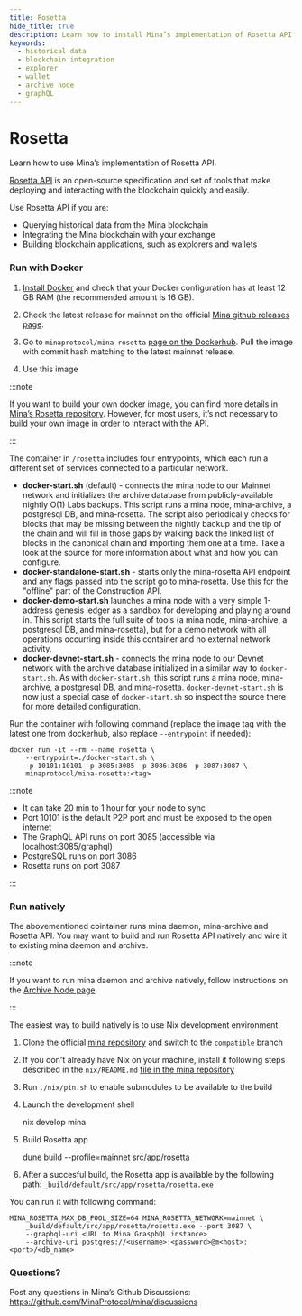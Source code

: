 ```yaml
---
title: Rosetta
hide_title: true
description: Learn how to install Mina’s implementation of Rosetta API.
keywords:
  - historical data
  - blockchain integration
  - explorer
  - wallet
  - archive node
  - graphQL
---
```


# Rosetta


<Subhead>
Learn how to use Mina’s implementation of Rosetta API.
</Subhead>

[Rosetta API](https://www.rosetta-api.org/) is an open-source specification and set of tools that make deploying and interacting with the blockchain quickly and easily.

Use Rosetta API if you are:
- Querying historical data from the Mina blockchain
- Integrating the Mina blockchain with your exchange
- Building blockchain applications, such as explorers and wallets

### Run with Docker

1. [Install Docker](https://www.docker.com/get-started) and check that your Docker configuration has at least 12 GB RAM (the recommended amount is 16 GB).

2. Check the latest release for mainnet on the official [Mina github releases page](https://github.com/MinaProtocol/mina/releases). 

3. Go to `minaprotocol/mina-rosetta` [page on the Dockerhub](https://hub.docker.com/r/minaprotocol/mina-rosetta). Pull the image with commit hash matching to the latest mainnet release.

4. Use this image

:::note

If you want to build your own docker image, you can find more details in [Mina’s Rosetta repository](https://github.com/MinaProtocol/mina/blob/develop/src/app/rosetta/README.md). However, for most users, it’s not necessary to build your own image in order to interact with the API.

:::

The container in `/rosetta` includes four entrypoints, which each run a different set of services connected to a particular network.

- **docker-start.sh** (default) - connects the mina node to our Mainnet network and initializes the archive database from publicly-available nightly O(1) Labs backups. This script runs a mina node, mina-archive, a postgresql DB, and mina-rosetta. The script also periodically checks for blocks that may be missing between the nightly backup and the tip of the chain and will fill in those gaps by walking back the linked list of blocks in the canonical chain and importing them one at a time. Take a look at the source for more information about what and how you can configure.
- **docker-standalone-start.sh** - starts only the mina-rosetta API endpoint and any flags passed into the script go to mina-rosetta. Use this for the "offline" part of the Construction API.
- **docker-demo-start.sh** launches a mina node with a very simple 1-address genesis ledger as a sandbox for developing and playing around in. This script starts the full suite of tools (a mina node, mina-archive, a postgresql DB, and mina-rosetta), but for a demo network with all operations occurring inside this container and no external network activity.
- **docker-devnet-start.sh** - connects the mina node to our Devnet network with the archive database initialized in a similar way to `docker-start.sh`. As with `docker-start.sh`, this script runs a mina node, mina-archive, a postgresql DB, and mina-rosetta. `docker-devnet-start.sh` is now just a special case of `docker-start.sh` so inspect the source there for more detailed configuration.

Run the container with following command (replace the image tag with the latest one from dockerhub, also replace `--entrypoint` if needed):

    docker run -it --rm --name rosetta \
        --entrypoint=./docker-start.sh \
        -p 10101:10101 -p 3085:3085 -p 3086:3086 -p 3087:3087 \
        minaprotocol/mina-rosetta:<tag>

:::note

- It can take 20 min to 1 hour for your node to sync
- Port 10101 is the default P2P port and must be exposed to the open internet
- The GraphQL API runs on port 3085 (accessible via localhost:3085/graphql)
- PostgreSQL runs on port 3086
- Rosetta runs on port 3087

:::


### Run natively

The abovementioned cointainer runs mina daemon, mina-archive and Rosetta API. 
You may want to build and run Rosetta API natively and wire it to existing mina daemon and archive.

:::note

If you want to run mina daemon and archive natively, follow instructions on the [Archive Node page](https://docs.minaprotocol.com/node-operators/archive-node)

:::

The easiest way to build natively is to use Nix development environment.

1. Clone the official [mina repository](https://github.com/MinaProtocol/mina.git) and switch to the `compatible` branch

2. If you don't already have Nix on your machine, install it following steps described in the `nix/README.md` [file in the mina repository](https://github.com/MinaProtocol/mina/blob/develop/nix/README.md)

3. Run `./nix/pin.sh` to enable submodules to be available to the build

4. Launch the development shell

    nix develop mina

5. Build Rosetta app

    dune build --profile=mainnet src/app/rosetta

6. After a succesful build, the Rosetta app is available by the following path: `_build/default/src/app/rosetta/rosetta.exe` 

You can run it with following command:

    MINA_ROSETTA_MAX_DB_POOL_SIZE=64 MINA_ROSETTA_NETWORK=mainnet \
        _build/default/src/app/rosetta/rosetta.exe --port 3087 \
        --graphql-uri <URL to Mina GrasphQL instance> 
        --archive-uri postgres://<username>:<password>@m<host>:<port>/<db_name>



### Questions?

Post any questions in Mina’s Github Discussions: https://github.com/MinaProtocol/mina/discussions
